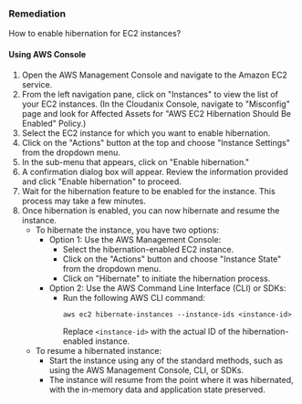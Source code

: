 ### Remediation

How to enable hibernation for EC2 instances?

#### Using AWS Console

1. Open the AWS Management Console and navigate to the Amazon EC2 service.
2. From the left navigation pane, click on "Instances" to view the list of your EC2 instances.
    (In the Cloudanix Console, navigate to "Misconfig" page and look for Affected Assets for "AWS EC2 Hibernation Should Be Enabled" Policy.)
3. Select the EC2 instance for which you want to enable hibernation.
4. Click on the "Actions" button at the top and choose "Instance Settings" from the dropdown menu.
5. In the sub-menu that appears, click on "Enable hibernation."
6. A confirmation dialog box will appear. Review the information provided and click "Enable hibernation" to proceed.
7. Wait for the hibernation feature to be enabled for the instance. This process may take a few minutes.
8. Once hibernation is enabled, you can now hibernate and resume the instance.
   - To hibernate the instance, you have two options:
     - Option 1: Use the AWS Management Console:
       - Select the hibernation-enabled EC2 instance.
       - Click on the "Actions" button and choose "Instance State" from the dropdown menu.
       - Click on "Hibernate" to initiate the hibernation process.
     - Option 2: Use the AWS Command Line Interface (CLI) or SDKs:
       - Run the following AWS CLI command:
         ```
         aws ec2 hibernate-instances --instance-ids <instance-id>
         ```
         Replace `<instance-id>` with the actual ID of the hibernation-enabled instance.
   - To resume a hibernated instance:
     - Start the instance using any of the standard methods, such as using the AWS Management Console, CLI, or SDKs.
     - The instance will resume from the point where it was hibernated, with the in-memory data and application state preserved.

